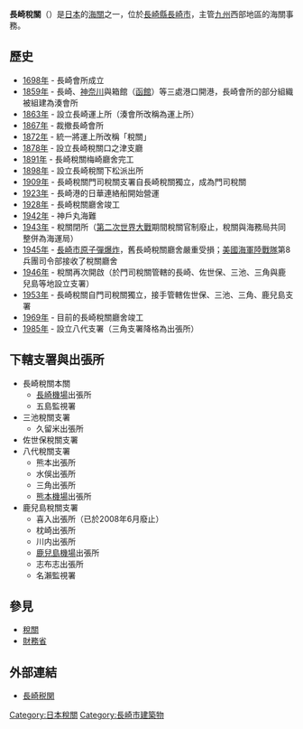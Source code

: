 {{infobox
| bodyclass=infobox bordered
| bodystyle=width:
| abovestyle=background-color: #a0ffa0
| imagestyle=
| captionstyle=
| labelstyle=background-color: #f0f0f0;
| datastyle=
| above=長崎稅關<br />{{lang|ja|長崎税関}}<br /><small>Nagasaki Customs</small>
| image=[[File:Nagasaki_customs.jpg|280px]]
| caption=長崎稅關本關
| label1=種別
| data1=[[海關|海關]]
| label2=管轄區域
| data2='''[[福岡縣|福岡縣]]'''僅限下列區域：<br />[[大牟田市|大牟田市]]、[[久留米市|久留米市]]、[[柳川市|柳川市]]、[[八女市|八女市]]<br />[[筑後市|筑後市]]、[[大川市|大川市]]、[[小郡市|小郡市]]、[[浮羽市|浮羽市]]<br />[[三井郡|三井郡]]、[[三瀦郡|三瀦郡]]、[[八女郡|八女郡]]、[[三山市|三山市]]<br />'''[[佐賀縣|佐賀縣]]'''（不含[[門司稅關|門司稅關]]管轄區域）<br />'''[[長崎縣|長崎縣]]'''（不含門司稅關管轄區域）<br />'''[[熊本縣|熊本縣]]'''<br />'''[[鹿兒島縣|鹿兒島縣]]'''
| label3=所在地
| data3=〒850-0862<br />[[長崎縣|長崎縣]][[長崎市|長崎市]]出島町1-36
| label4=外部連結
| data4=[http://www.customs.go.jp/nagasaki/ 官方網站]
| label5=位置
| data5={{coord|32|44|34.1|N|129|52|17.6|E|region:JP|display=inline,title}}
}}
'''長崎稅關'''（{{jpn|j=長崎税関|hg=ながさきぜいかん|rm=Nagasaki zeikan}}）是[[日本|日本]]的[[海關|海關]]之一，位於[[長崎縣|長崎縣]][[长崎市|長崎市]]，主管[[九州_(日本)|九州]]西部地區的海關事務。

== 歷史 ==
* [[1698年|1698年]] - 長崎會所成立
* [[1859年|1859年]] - 長崎、[[橫濱港|神奈川]]與箱館（[[函館港|函館]]）等三處港口開港，長崎會所的部分組織被組建為湊會所
* [[1863年|1863年]] - 設立長崎運上所（湊會所改稱為運上所）
* [[1867年|1867年]] - 裁撤長崎會所
* [[1872年|1872年]] - 統一將運上所改稱「稅關」
* [[1878年|1878年]] - 設立長崎稅關口之津支廳
* [[1891年|1891年]] - 長崎稅關梅崎廳舍完工
* [[1898年|1898年]] - 設立長崎稅關下松派出所
* [[1909年|1909年]] - 長崎稅關門司稅關支署自長崎稅關獨立，成為門司稅關
* [[1923年|1923年]] - 長崎港的日華連絡船開始營運
* [[1928年|1928年]] - 長崎稅關廳舍竣工
* [[1942年|1942年]] - 神戶丸海難
* [[1943年|1943年]] - 稅關閉所（[[第二次世界大戰|第二次世界大戰]]期間稅關官制廢止，稅關與海務局共同整併為海運局）
* [[1945年|1945年]] - [[長崎市原子彈爆炸|長崎市原子彈爆炸]]，舊長崎稅關廳舍嚴重受損；[[美國海軍陸戰隊|美國海軍陸戰隊]]第8兵團司令部接收了稅關廳舍
* [[1946年|1946年]] - 稅關再次開啟（於門司稅關管轄的長崎、佐世保、三池、三角與鹿兒島等地設立支署）
* [[1953年|1953年]] - 長崎稅關自門司稅關獨立，接手管轄佐世保、三池、三角、鹿兒島支署
* [[1969年|1969年]] - 目前的長崎稅關廳舍竣工
* [[1985年|1985年]] - 設立八代支署（三角支署降格為出張所）

== 下轄支署與出張所 ==
* 長崎稅關本關
** [[長崎機場|長崎機場]]出張所
** 五島監視署
* 三池稅關支署
** 久留米出張所
* 佐世保稅關支署
* 八代稅關支署
** 熊本出張所
** 水俁出張所
** 三角出張所
** [[熊本機場|熊本機場]]出張所
* 鹿兒島稅關支署
** 喜入出張所（已於2008年6月廢止）
** 枕崎出張所
** 川内出張所
** [[鹿兒島機場|鹿兒島機場]]出張所
** 志布志出張所
** 名瀨監視署 

== 參見 ==
* [[海关|稅關]]
* [[財務省|財務省]]

== 外部連結 ==
* [http://www.customs.go.jp/nagasaki/ 長崎税関] {{Wayback|url=http://www.customs.go.jp/nagasaki/ |date=20210209022704 }}
{{日本稅關}}
[[Category:日本稅關|Category:日本稅關]]
[[Category:長崎市建築物|Category:長崎市建築物]]